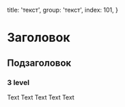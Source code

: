 
  title: 'текст',
  group: 'текст',
  index: 101,
}

# Заголовок
## Подзаголовок
### 3 level
Text Text Text Text Text


